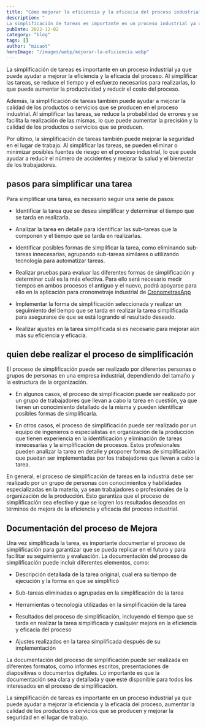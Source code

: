 ```yaml
---
title: "Cómo mejorar la eficiencia y la eficacia del proceso industrial mediante la simplificación de tareas."
description: "
La simplificación de tareas es importante en un proceso industrial ya que puede ayudar a mejorar la eficiencia y la eficacia del proceso. Al simplifi..."
pubDate: 2022-12-02
category: "blog"
tags: []
author: "micaot"
heroImage: "/images/webp/mejorar-la-eficiencia.webp"
---
```


La simplificación de tareas es importante en un proceso industrial ya que puede ayudar a mejorar la eficiencia y la eficacia del proceso. Al simplificar las tareas, se reduce el tiempo y el esfuerzo necesarios para realizarlas, lo que puede aumentar la productividad y reducir el costo del proceso.

Además, la simplificación de tareas también puede ayudar a mejorar la calidad de los productos o servicios que se producen en el proceso industrial. Al simplificar las tareas, se reduce la probabilidad de errores y se facilita la realización de las mismas, lo que puede aumentar la precisión y la calidad de los productos o servicios que se producen.

Por último, la simplificación de tareas también puede mejorar la seguridad en el lugar de trabajo. Al simplificar las tareas, se pueden eliminar o minimizar posibles fuentes de riesgo en el proceso industrial, lo que puede ayudar a reducir el número de accidentes y mejorar la salud y el bienestar de los trabajadores.

## pasos para simplificar una tarea

Para simplificar una tarea, es necesario seguir una serie de pasos:

- Identificar la tarea que se desea simplificar y determinar el tiempo que se tarda en realizarla.

- Analizar la tarea en detalle para identificar las sub-tareas que la componen y el tiempo que se tarda en realizarlas.

- Identificar posibles formas de simplificar la tarea, como eliminando sub-tareas innecesarias, agrupando sub-tareas similares o utilizando tecnología para automatizar tareas.

- Realizar pruebas para evaluar las diferentes formas de simplificación y determinar cuál es la más efectiva. Para ello será necesario medir tiempos en ambos procesos el antiguo y el nuevo, podrá apoyarse para ello en la aplicación para cronometraje industrial de [CronometrasApp](/)

- Implementar la forma de simplificación seleccionada y realizar un seguimiento del tiempo que se tarda en realizar la tarea simplificada para asegurarse de que se está logrando el resultado deseado.

- Realizar ajustes en la tarea simplificada si es necesario para mejorar aún más su eficiencia y eficacia.

## quien debe realizar el proceso de simplificación

El proceso de simplificación puede ser realizado por diferentes personas o grupos de personas en una empresa industrial, dependiendo del tamaño y la estructura de la organización. 

- En algunos casos, el proceso de simplificación puede ser realizado por un grupo de trabajadores que llevan a cabo la tarea en cuestión, ya que tienen un conocimiento detallado de la misma y pueden identificar posibles formas de simplificarla.

- En otros casos, el proceso de simplificación puede ser realizado por un equipo de ingenieros o especialistas en organización de la producción que tienen experiencia en la identificación y eliminación de tareas innecesarias y la simplificación de procesos. Estos profesionales pueden analizar la tarea en detalle y proponer formas de simplificación que puedan ser implementadas por los trabajadores que llevan a cabo la tarea.

En general, el proceso de simplificación de tareas en la industria debe ser realizado por un grupo de personas con conocimientos y habilidades especializadas en la materia, ya sean trabajadores o profesionales de la organización de la producción. Esto garantiza que el proceso de simplificación sea efectivo y que se logren los resultados deseados en términos de mejora de la eficiencia y eficacia del proceso industrial.

## Documentación del proceso de Mejora

Una vez simplificada la tarea, es importante documentar el proceso de simplificación para garantizar que se pueda replicar en el futuro y para facilitar su seguimiento y evaluación. La documentación del proceso de simplificación puede incluir diferentes elementos, como:

- Descripción detallada de la tarea original, cual era su tiempo de ejecución y la forma en que se simplificó

- Sub-tareas eliminadas o agrupadas en la simplificación de la tarea

- Herramientas o tecnología utilizadas en la simplificación de la tarea

- Resultados del proceso de simplificación, incluyendo el tiempo que se tarda en realizar la tarea simplificada y cualquier mejora en la eficiencia y eficacia del proceso

- Ajustes realizados en la tarea simplificada después de su implementación

La documentación del proceso de simplificación puede ser realizada en diferentes formatos, como informes escritos, presentaciones de diapositivas o documentos digitales. Lo importante es que la documentación sea clara y detallada y que esté disponible para todos los interesados en el proceso de simplificación.

La simplificación de tareas es importante en un proceso industrial ya que puede ayudar a mejorar la eficiencia y la eficacia del proceso, aumentar la calidad de los productos o servicios que se producen y mejorar la seguridad en el lugar de trabajo.